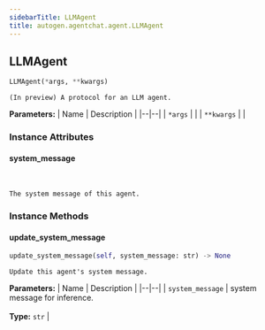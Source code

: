```yaml
---
sidebarTitle: LLMAgent
title: autogen.agentchat.agent.LLMAgent
---
```

<h2 id="autogen.agentchat.agent.LLMAgent" class="doc doc-heading">
    <code class="doc-symbol doc-symbol-heading doc-symbol-class"></code>
    <span class="doc doc-object-name doc-class-name">LLMAgent</span>
</h2>

```python
LLMAgent(*args, **kwargs)
```

    (In preview) A protocol for an LLM agent.

<b>Parameters:</b>
| Name | Description |
|--|--|
| `*args` |  |
| `**kwargs` |  |

### Instance Attributes

<code class="doc-symbol doc-symbol-heading doc-symbol-attribute"></code>
#### system_message
<br />

    The system message of this agent.

### Instance Methods

<code class="doc-symbol doc-symbol-heading doc-symbol-method"></code>
#### update_system_message

```python
update_system_message(self, system_message: str) -> None
```

    Update this agent's system message.

<b>Parameters:</b>
| Name | Description |
|--|--|
| `system_message` | system message for inference.<br/><br/>**Type:** `str` |

<br />